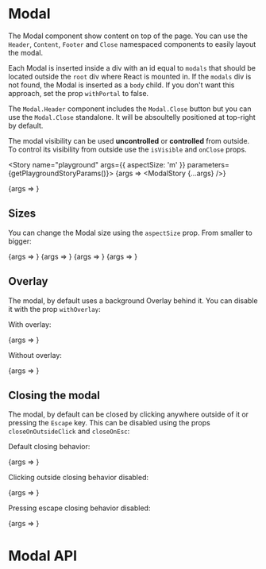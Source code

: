 
<Meta title="Components/Modal" component={Modal} />

# Modal

The Modal component show content on top of the page. You can use the `Header`, `Content`, `Footer` and `Close` namespaced components to easily layout the modal.

Each Modal is inserted inside a div with an id equal to `modals` that should be located outside the `root` div where React is mounted in. If the `modals` div is not found, the Modal is inserted as a `body` child.
If you don't want this approach, set the prop `withPortal` to false.

The `Modal.Header` component includes the `Modal.Close` button but you can use the `Modal.Close` standalone. It will be absoultelly positioned at top-right by default.

The modal visibility can be used **uncontrolled** or **controlled** from outside. To control its visibility from outside use the `isVisible` and `onClose` props.

<Story name="playground" args={{ aspectSize: 'm' }} parameters={getPlaygroundStoryParams()}>
	{args => <ModalStory {...args} />}
</Story>

<Canvas>
	<Story name="default" args={{}} parameters={getFixedStoryParams()}>
		{args => <ModalStory {...args} />}
	</Story>
</Canvas>

## Sizes

You can change the Modal size using the `aspectSize` prop. From smaller to bigger:

<Canvas>
	<Story name="s" args={{}} parameters={getFixedStoryParams()}>
		{args => <ModalStory {...args} aspectSize="s" />}
	</Story>
	<Story name="m" args={{}} parameters={getFixedStoryParams()}>
		{args => <ModalStory {...args} aspectSize="m" />}
	</Story>
	<Story name="l" args={{}} parameters={getFixedStoryParams()}>
		{args => <ModalStory {...args} aspectSize="l" />}
	</Story>
	<Story name="xl" args={{}} parameters={getFixedStoryParams()}>
		{args => <ModalStory {...args} aspectSize="xl" />}
	</Story>
</Canvas>

## Overlay

The modal, by default uses a background Overlay behind it. You can disable it with the prop `withOverlay`:

With overlay:

<Canvas>
	<Story name="with overlay" args={{ withOverlay: true }} parameters={getFixedStoryParams()}>
		{args => <ModalStory {...args} />}
	</Story>
</Canvas>

Without overlay:

<Canvas>
	<Story name="without overlay" args={{ withOverlay: false }} parameters={getFixedStoryParams()}>
		{args => <ModalStory {...args} />}
	</Story>
</Canvas>

## Closing the modal

The modal, by default can be closed by clicking anywhere outside of it or pressing the `Escape` key. This can be disabled using the props `closeOnOutsideClick` and `closeOnEsc`:

Default closing behavior:

<Canvas>
	<Story name="default close" args={{}} parameters={getFixedStoryParams()}>
		{args => <ModalStory {...args} />}
	</Story>
</Canvas>

Clicking outside closing behavior disabled:

<Canvas>
	<Story name="outside click disabled" args={{ closeOnOutsideClick: false }} parameters={getFixedStoryParams()}>
		{args => <ModalStory {...args} />}
	</Story>
</Canvas>

Pressing escape closing behavior disabled:

<Canvas>
	<Story name="esc press disabled" args={{ closeOnEsc: false }} parameters={getFixedStoryParams()}>
		{args => <ModalStory {...args} />}
	</Story>
</Canvas>

# Modal API

<ArgsTable of={Modal} />
